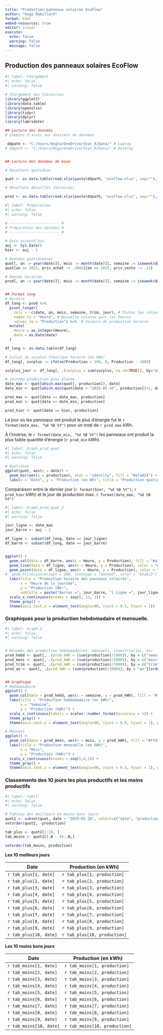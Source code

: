 ```yaml
---
title: "Production panneaux solaires EcoFlow"
author: "Hugo Mabillard"
format: html
embed-resources: true
editor: visual
execute: 
  echo: false
  warning: false
  message: false
---
```


## Production des panneaux solaires EcoFlow

```r
#| label: Chargement 
#| echo: false 
#| warning: false 

# Chargement des librairies 
library(ggplot2) 
library(data.table) 
library(openxlsx) 
library(tidyr) 
library(dplyr) 
library(lubridate)

## Lecture des données
# Chemins d'accès aux dossiers de données

 ddpath <- "C:/Users/doglo/OneDrive/Stat_R/Data/" # Laptop
# ddpath <- "C:/Users/Hugo/OneDrive/Stat_R/Data/" # Desktop


## Lecture des données de base

# Résultats quotidien

quot <- as.data.table(read.xlsx(paste(ddpath, "ecoflow.xlsx", sep=""), sheet="quotidien", colNames = TRUE, detectDates = TRUE))

# Résultats détaillés (horaires)

prod <- as.data.table(read.xlsx(paste(ddpath, "ecoflow.xlsx", sep=""), sheet="Production", colNames = TRUE, detectDates = TRUE, startRow = 1))
```

```r
#| label: Preparation
#| echo: false
#| warning: false

# ----------------------- #
# Préparation des données #
# ----------------------- #

# Date aujourd'hui
auj <- Sys.Date()
hier <- auj - 1

# Données quotidiennes
quot[, an := year(date)][, mois := month(date)][, semaine := isoweek(date)][, trim := as.factor(quarter(date))][, jour := as.factor(wday(date, week_start = 1))]
quot[an == 2025, prix_achat := .3084][an == 2025, prix_vente := .12]

# Donnée horaires
prod[, an := year(date)][, mois := month(date)][, semaine := isoweek(date)][, trim := as.factor(quarter(date))][, jour := as.factor(wday(date, week_start = 1))]


## Format long
# Horaire
df_long <- prod %>%
  pivot_longer(
    cols = -c(date, an, mois, semaine, trim, jour), # Toutes les colonnes sauf dates
    names_to = "Heure", # Nouvelle colonne pour les heures
    values_to = "Production") %>%  # Valeurs de production horaire
  mutate(
    Heure = as.integer(Heure),
    date = as.Date(date)
  )

df_long <- as.data.table(df_long)

# Calcul du surplus théorique horaire (en kWh)
df_long[, surplus := ifelse(Production < 180, 0, Production - 180)]

surplus_jour <- df_long[, .(surplus = sum(surplus, na.rm=TRUE)), by="date"][order(date)]

# Journée production plus élevée
date_max <- quot[which.max(quot[, production]), date]
date_min <- quot[which.min(quot[date > "2025-05-16", production])+2, date]

prod_max <- quot[date == date_max, production]
prod_min <- quot[date == date_min, production]

prod_hier <- quot[date == hier, production]
```

Le jour où les panneaux ont produit le plus d'énergie fut le `r format(date_max, "%d %B %Y")` pour un total de `r prod_max` kWh.

À l'inverse, le `r format(date_min, "%d %B %Y")` les panneaux ont produit la plus faible quantité d'énergie (`r prod_min` kWh).

```r
#| label: Graph_prod_quot
#| echo: false
#| warning: false

# Quotidien
ggplot(quot, aes(x = date)) +
  geom_bar(aes(y = production), stat = "identity", fill = "#a7a824") + 
  labs(x = "Date", y = "Production (en Wh)", title = "Production quotidienne")

```

Comparaison entre le dernier jour (`r format(hier, "%d %B %Y")`; `r prod_hier` kWh) et le jour de production max. `r format(date_max, "%d %B %Y")`

```r
#| label: Graph_prod_quot_2
#| echo: false
#| warning: false

jour_ligne <- date_max
jour_barre <- auj - 1

df_ligne <- subset(df_long, date == jour_ligne)
df_barre <- subset(df_long, date == jour_barre)


ggplot() +
  geom_col(data = df_barre, aes(x = Heure, y = Production), fill = "#a7a824", alpha = 0.75) +
  geom_line(data = df_ligne, aes(x = Heure, y = Production), color = "#ffd700") +
  geom_point(data = df_ligne, aes(x = Heure, y = Production), color = "#ffd700", size = 2) +
#  geom_hline(yintercept = 180, linetype = "dashed", color = "khaki3") +
  labs(title = "Production horaire des panneaux solaires",
       x = "Heure de la journée",
       y = "Production (Wh)", 
       subtitle = paste("Barres =", jour_barre, "| Ligne =", jour_ligne)) +
  scale_x_continuous(breaks = seq(0, 23, 1)) +
  theme_gray() +
  theme(axis.text.x = element_text(angle=90, vjust = 0.5, hjust = 1))

```

### Graphiques pour la production hebdomadaire et mensuelle.

```r
#| label: Graph_3
#| echo: false
#| warning: false


# Résumés des production hebdomadaires, mensuels, timestrielles, etc.
prod_hebd <- quot[, .(prod_kWh = (sum(production)/1000)), by = c("semaine", "an")][order(semaine, an)]
prod_mens <- quot[, .(prod_kWh = (sum(production)/1000)), by = c("mois", "an")][order(mois, an)]
prod_trim <- quot[, .(prod_kWh = (sum(production)/1000)), by = c("trim", "an")][order(trim, an)]
prod_an <- quot[, .(prod_kWh = (sum(production)/1000)), by = "an"][order(an)]


## Graphique
# Hebdomadaire
ggplot() +
  geom_col(data = prod_hebd, aes(x = semaine, y = prod_kWh), fill = "#ffd700", alpha = 0.85) +
  labs(title = "Production hebdomadaire (en kWh)",
       x = "Semaine",
       y = "Production (kWh)") +
  scale_x_continuous(labels = scales::number_format(accuracy = 1)) +
  theme_gray() +
  theme(axis.text.x = element_text(angle=90, vjust = 0.5, hjust = 1), plot.title = element_text(hjust=0.5))

# Mensuel
ggplot() +
  geom_col(data = prod_mens, aes(x = mois, y = prod_kWh), fill = "#ffd700", alpha = 0.85) +
  labs(title = "Production mensuelle (en kWh)",
       x = "Mois",
       y = "Production (kWh)") +
  scale_x_continuous(breaks = seq(5,6,1)) +
  theme_gray() +
  theme(axis.text.x = element_text(angle=90, vjust = 0.5, hjust = 1), plot.title = element_text(hjust=0.5))
```

### Classements des 10 jours les plus productifs et les moins productifs

```r
#| label: tabl1
#| echo: false
#| warning: false

# Tableau des meilleurs et moins bons jours
quot2 <- subset(quot, date > "2025-05-16", select=c("date", "production"))
setorder(quot2, -production)

tab_plus <- quot2[1:10, ]
tab_moins <- quot2[(.N - 9):.N,]

setorder(tab_moins, production)

```

**Les 10 meilleurs jours**

| Date                   | Production (en kWh)          |
|------------------------|------------------------------|
| `r tab_plus[1, date]`  | `r tab_plus[1, production]`  |
| `r tab_plus[2, date]`  | `r tab_plus[2, production]`  |
| `r tab_plus[3, date]`  | `r tab_plus[3, production]`  |
| `r tab_plus[4, date]`  | `r tab_plus[4, production]`  |
| `r tab_plus[5, date]`  | `r tab_plus[5, production]`  |
| `r tab_plus[6, date]`  | `r tab_plus[6, production]`  |
| `r tab_plus[7, date]`  | `r tab_plus[7, production]`  |
| `r tab_plus[8, date]`  | `r tab_plus[8, production]`  |
| `r tab_plus[9, date]`  | `r tab_plus[9, production]`  |
| `r tab_plus[10, date]` | `r tab_plus[10, production]` |

**Les 10 moins bons jours**

| Date                    | Production (en kWh)           |
|-------------------------|-------------------------------|
| `r tab_moins[1, date]`  | `r tab_moins[1, production]`  |
| `r tab_moins[2, date]`  | `r tab_moins[2, production]`  |
| `r tab_moins[3, date]`  | `r tab_moins[3, production]`  |
| `r tab_moins[4, date]`  | `r tab_moins[4, production]`  |
| `r tab_moins[5, date]`  | `r tab_moins[5, production]`  |
| `r tab_moins[6, date]`  | `r tab_moins[6, production]`  |
| `r tab_moins[7, date]`  | `r tab_moins[7, production]`  |
| `r tab_moins[8, date]`  | `r tab_moins[8, production]`  |
| `r tab_moins[9, date]`  | `r tab_moins[9, production]`  |
| `r tab_moins[10, date]` | `r tab_moins[10, production]` |
